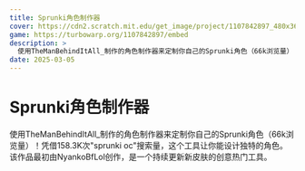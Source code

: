 ```yaml
---
title: Sprunki角色制作器
cover: https://cdn2.scratch.mit.edu/get_image/project/1107842897_480x360.png
game: https://turbowarp.org/1107842897/embed
description: >
  使用TheManBehindItAll_制作的角色制作器来定制你自己的Sprunki角色（66k浏览量）！凭借158.3K次"sprunki oc"搜索量，这个工具让你能设计独特的角色。该作品最初由NyankoBfLol创作，是一个持续更新新皮肤的创意热门工具。
date: 2025-03-05
---
```


# Sprunki角色制作器

使用TheManBehindItAll_制作的角色制作器来定制你自己的Sprunki角色（66k浏览量）！凭借158.3K次"sprunki oc"搜索量，这个工具让你能设计独特的角色。该作品最初由NyankoBfLol创作，是一个持续更新新皮肤的创意热门工具。
